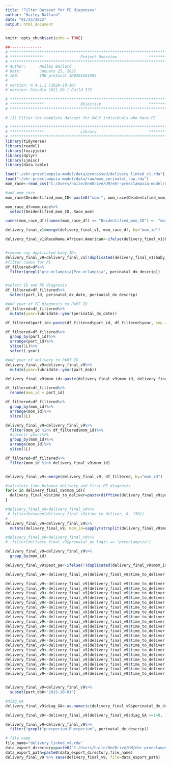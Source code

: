 ```yaml
---
title: "Filter Dataset for PE diagnoses"
author: "Hailey Ballard"
date: "01/25/2022"
output: html_document
---
```


```r
knitr::opts_chunk$set(echo = TRUE)
```

```r
##-------------- 
# **************************************************************************** #
# ***************                Project Overview              *************** #
# **************************************************************************** #
# Author:      Hailey Ballard
# Date:        January 25, 2022
# IRB:         IRB protocol IRB201601899  
#
# version: R 4.1.2 (2020-10-10)
# version: Rstudio 2021.09.1 Build 372  

# **************************************************************************** #
# ***************                Objective                     *************** #
# **************************************************************************** #

# (1) Filter the complete dataset for ONLY individuals who have PE

```


```r
# **************************************************************************** #
# ***************                Library                       *************** #
# **************************************************************************** #
library(tidyverse)
library(readxl)
library(fuzzyjoin)
library(dplyr)
library(sjmisc)
library(data.table)
```

```r

load("~/ehr-preeclampsia-model/data/processed/delivery_linked_v1.rda")
load("~/ehr-preeclampsia-model/data/raw/mom_perinatal_raw.rda")
mom_race<-read_csv("C:/Users/haile/OneDrive/UM/ehr-preeclampsia-model/data/raw/baby_mom_at_birth_with_payer.csv")

```

```r

#add mom race
mom_race$Deidentified_mom_ID<-paste0("mom-", mom_race$Deidentified_mom_ID)

mom_race_df=mom_race%>%
  select(Deidentified_mom_ID, Race_mom)

names(mom_race_df)[names(mom_race_df) == "Deidentified_mom_ID"] <- "mom_id"

delivery_final_v1=merge(delivery_final_v1, mom_race_df, by="mom_id")

delivery_final_v1$RaceName.African.American<-ifelse(delivery_final_v1$Race_mom == "BLACK", "1", "0")



```


```r
#remove any duplicated baby IDs
delivery_final_v9=delivery_final_v1[!duplicated(delivery_final_v1$baby_id), ]
#filter codes for PE
df_filtered=df%>%
  filter(grepl("pre-eclampsia|Pre-eclampsia", perinatal_dx_descrip))


#select ID and PE diagnosis
df_filtered=df_filtered%>%
  select(part_id, perinatal_dx_date, perinatal_dx_descrip)

#Add year of PE diagnosis to PART ID
df_filtered=df_filtered%>%
  mutate(year=lubridate::year(perinatal_dx_date))

df_filtered$part_id<-paste(df_filtered$part_id, df_filtered$year, sep = "_")

df_filtered=df_filtered%>%
  group_by(part_id)%>%
  arrange(part_id)%>%
  slice(1L)%>%
  select(-year)

#Add year of delivery to PART ID
delivery_final_v9=delivery_final_v9%>%
  mutate(year=lubridate::year(part_dob))

delivery_final_v9$mom_id<-paste(delivery_final_v9$mom_id, delivery_final_v9$year, sep = "_")

df_filtered=df_filtered%>%
  rename(mom_id = part_id)

df_filtered=df_filtered%>%
  group_by(mom_id)%>%
  arrange(mom_id)%>%
  slice(1L)

delivery_final_v9=delivery_final_v9%>%
  filter(mom_id %in% df_filtered$mom_id)%>%
  #select(-year)%>%
  group_by(mom_id)%>%
  arrange(mom_id)%>%
  slice(1L)

df_filtered=df_filtered%>%
  filter(mom_id %in% delivery_final_v9$mom_id)


delivery_final_v9<-merge(delivery_final_v9, df_filtered, by="mom_id")

#calculate time between delivery and first PE diagnosis
for(x in delivery_final_v9$mom_id){
  delivery_final_v9$time_to_deliver=paste(difftime(delivery_final_v9$part_dob, delivery_final_v9$perinatal_dx_date, units="days"))
}

#delivery_final_v9=delivery_final_v9%>%
 # filter(between(delivery_final_v9$time_to_deliver, 0, 150))
#
delivery_final_v9=delivery_final_v9%>%
  mutate(delivery_final_v9, mom_id=sapply(strsplit(delivery_final_v9$mom_id, split="_", fixed=TRUE), function(x) (x[1])))

#delivery_final_v9=delivery_final_v9%>%
#  filter(delivery_final_v9$prenatal_pe_logic == "preeclampsia")

delivery_final_v9=delivery_final_v9%>%
  group_by(mom_id)

delivery_final_v9$past_pe<-ifelse(!(duplicated(delivery_final_v9$mom_id)), "0", "1")

delivery_final_v9<-delivery_final_v9[delivery_final_v9$time_to_deliver >= 0, ]

delivery_final_v9<-delivery_final_v9[delivery_final_v9$time_to_deliver != 177, ]
delivery_final_v9<-delivery_final_v9[delivery_final_v9$time_to_deliver != 153, ]
delivery_final_v9<-delivery_final_v9[delivery_final_v9$time_to_deliver != 156, ]
delivery_final_v9<-delivery_final_v9[delivery_final_v9$time_to_deliver != 162, ]
delivery_final_v9<-delivery_final_v9[delivery_final_v9$time_to_deliver != 166, ]
delivery_final_v9<-delivery_final_v9[delivery_final_v9$time_to_deliver != 167, ]
delivery_final_v9<-delivery_final_v9[delivery_final_v9$time_to_deliver != 169, ]
delivery_final_v9<-delivery_final_v9[delivery_final_v9$time_to_deliver != 181, ]
delivery_final_v9<-delivery_final_v9[delivery_final_v9$time_to_deliver != 184, ]
delivery_final_v9<-delivery_final_v9[delivery_final_v9$time_to_deliver != 188, ]
delivery_final_v9<-delivery_final_v9[delivery_final_v9$time_to_deliver != 192, ]
delivery_final_v9<-delivery_final_v9[delivery_final_v9$time_to_deliver != 197, ]
delivery_final_v9<-delivery_final_v9[delivery_final_v9$time_to_deliver != 205, ]
delivery_final_v9<-delivery_final_v9[delivery_final_v9$time_to_deliver != 209, ]
delivery_final_v9<-delivery_final_v9[delivery_final_v9$time_to_deliver != 212, ]
delivery_final_v9<-delivery_final_v9[delivery_final_v9$time_to_deliver != 216, ]
delivery_final_v9<-delivery_final_v9[delivery_final_v9$time_to_deliver != 222, ]
delivery_final_v9<-delivery_final_v9[delivery_final_v9$time_to_deliver != 224, ]
delivery_final_v9<-delivery_final_v9[delivery_final_v9$time_to_deliver != 306, ]
delivery_final_v9<-delivery_final_v9[delivery_final_v9$time_to_deliver != 324, ]


delivery_final_v9=delivery_final_v9%>%
  subset(part_dob>"2015-10-01")

#Diag_GA
delivery_final_v9$diag_GA<-as.numeric(delivery_final_v9$perinatal_dx_date - delivery_final_v9$pregnancy_start_date)

delivery_final_v9<-delivery_final_v9[delivery_final_v9$diag_GA >=140, ]

delivery_final_v9=delivery_final_v9%>%
  filter(!grepl("puerperium|Puerperium", perinatal_dx_descrip))
```

```r
# file name
file_name="delivery_linked_v9.rda"
data_export_directory=paste0("C:/Users/haile/OneDrive/UM/ehr-preeclampsia-model/data/processed/") 
data_export_path=paste0(data_export_directory,file_name)
delivery_final_v9 %>% save(delivery_final_v9, file=data_export_path)
```

